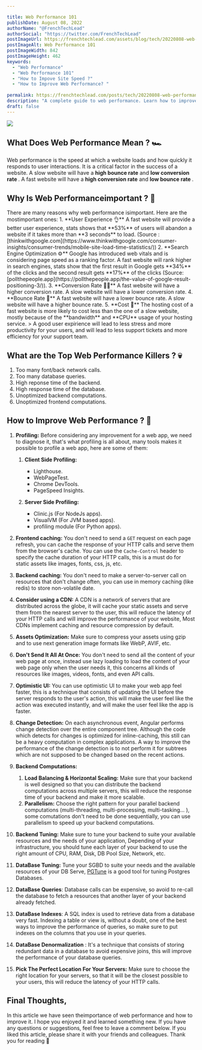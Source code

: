 ```yaml
---

title: Web Performance 101
publishDate: August 08, 2022
authorName: "@FrenchTechLead"
authorSocial: "https://twitter.com/FrenchTechLead"
postImageUrl: https://frenchtechlead.com/assets/blog/tech/20220808-web-performance-101/0.png
postImageAlt: Web Performance 101
postImageWidth: 842
postImageHeight: 462
keywords:
  - "Web Performance"
  - "Web Performance 101"
  - "How to Impove Site Speed ?"
  - "How to Improve Web Performance? "
  
permalink: https://frenchtechlead.com/posts/tech/20220808-web-performance-101/
description: "A complete guide to web performance. Learn how to improve your site speed and web performance by applying the best practices."
draft: false
---
```


<Image src={img0} t='Web Performance 101' solo={true}/>

<h2>What Does Web Performance Mean ? 🏎️</h2>

Web performance is the speed at which a website loads and how quickly it responds to user interactions. It is a critical factor in the success of a website. A slow website will have a **high bounce rate** and **low conversion rate <Tooltip txt='A conversion is the general term for a visitor completing a site goal, like subscibing or buying a product ...' />**. A fast website will have a **high conversion rate** and **low bounce rate <Tooltip txt='Bounce Rate is defined as the percentage of visitors that leave a webpage without taking any action' />**.

<Separator/>



<h2>Why Is Web Performanceimportant ? 🤔</h2>
There are many reasons why web performance isimportant. Here are the mostimportant ones:
1. **User Experience 👌** A fast website will provide a better user experience, stats shows that **53%** of users will abandon a website if it takes more than **3 seconds** to load. (Source : [thinkwithgoogle.com](https://www.thinkwithgoogle.com/consumer-insights/consumer-trends/mobile-site-load-time-statistics/))
2. **Search Engine Optimization ⚙️** Google has introduced web vitals <Tooltip txt='Web vitals are a set of metrics that measure the user experience of a website'/> and is considering page speed as a ranking factor. A fast website will rank higher in search engines, stats show that the first result in Google gets **34%** of the clicks and the second result gets **17%** of the clicks (Source: [pollthepeople.app](https://pollthepeople.app/the-value-of-google-result-positioning-3/)).
3. **Conversion Rate 🤝🏻** A fast website will have a higher conversion rate. A slow website will have a lower conversion rate.
4. **Bounce Rate 🚪** A fast website will have a lower bounce rate. A slow website will have a higher bounce rate.
5. **Cost 🤑** The hosting cost of a fast website is more likely to cost less than the one of a slow website, mostly because of the **bandwidth** and **CPU** usage of your hosting service.
> A good user expirience will lead to less stress and more productivity for your users, and will lead to less support tickets and more efficiency for your support team.

<Separator/>

<h2>What are the Top Web Performance Killers ? 💀</h2>

1. Too many font/back network calls.
2. Too many database queries.
3. High reponse time of the backend.
4. High response time of the database.
5. Unoptimized backend computations.
6. Unoptimized frontend computations.

<Separator/>

## How to Improve Web Performance ? 🚀

1. **Profiling:** Before considering any improvement for a web app, we need to diagnose it, that's what profiling is all about, many tools makes it possible to profile a web app, here are some of them:
    1. **Client Side Profiling:**
        
        - Lighthouse.
        - WebPageTest.
        - Chrome DevTools.
        - PageSpeed Insights.
    2. **Server Side Profiling:**
        - Clinic.js (For NodeJs apps).
        - VisualVM (For JVM based apps).
        - profiling module (For Python apps).

2. **Frontend caching:** You don't need to send a `GET` request on each page refresh, you can cache the response of your HTTP calls and serve them from the browser's cache. You can use the `Cache-Control` header to specify the cache duration of your HTTP calls, this is a must do for static assets like images, fonts, css, js, etc.
3. **Backend caching:** You don't need to make a server-to-server call on resources that don't change often, you can use in memory caching (like redis) to store non-volatile date.
4. **Consider using a CDN:** A CDN is a network of servers that are distributed across the globe, it will cache your static assets and serve them from the nearest server to the user, this will reduce the latency of your HTTP calls and will improve the performance of your website, Most CDNs implement caching and resource compression by default.
5. **Assets Optimization:** Make sure to compress your assets using gzip and to use next generation image formats like WebP, AVIF, etc.
5. **Don't Send It All At Once:** You don't need to send all the content of your web page at once, instead use lazy loading to load the content of your web page only when the user needs it, this concerns all kinds of resources like images, videos, fonts, and even API calls.
5. **Optimistic UI:** You can use optimistic UI to make your web app feel faster, this is a technique that consists of updating the UI before the server responds to the user's action, this will make the user feel like the action was executed instantly, and will make the user feel like the app is faster.
6. **Change Detection:** On each asynchronous event, Angular performs change detection over the entire component tree. Although the code which detects for changes is optimized for inline-caching, this still can be a heavy computation in complex applications. A way to improve the performance of the change detection is to not perform it for subtrees which are not supposed to be changed based on the recent actions.
7. **Backend Computations:**
    1. **Load Balancing & Horizontal Scaling:** Make sure that your backend is well designed so that you can distribute the backend computations across multiple servers, this will reduce the response time of your backend and make it more scalable.
    2. **Parallelism:** Choose the right pattern for your  parallel backend computations (multi-threading, multi-processing, multi-tasking... ), some comutations don't need to be done sequentially, you can use parallelism to speed up your backend computations.
8. **Backend Tuning:** Make sure to tune your backend to suite your available resources and the needs of your application, Depending of your infrastructure, you should tune each layer of your backend to use the right amount of CPU, RAM, Disk, DB Pool Size, Network, etc.
9. **DataBase Tuning:** Tune your SGBD to suite your needs and the available resources of your DB Serve, [PGTune](https://pgtune.leopard.in.ua/#/) is a good tool for tuning Postgres Databases.
10. **DataBase Queries**: Database calls can be expensive, so avoid to re-call the database to fetch a resources that another layer of your backend already fetched.
11. **DataBase Indexes**: A SQL index is used to retrieve data from a database very fast. Indexing a table or view is, without a doubt, one of the best ways to improve the performance of queries, so make sure to put indexes on the columns that you use in your queries.
13. **DataBase Denormalization** : It's a technique that consists of storing redundant data in a database to avoid expensive joins, this will improve the performance of your database queries.
14. **Pick The Perfect Location For Your Servers:** Make sure to choose the right location for your servers, so that it will be the closest possible to your users, this will reduce the latency of your HTTP calls.

<Separator/>

<h2>Final Thoughts,</h2>
In this article we have seen theimportance of web performance and how to improve it. I hope you enjoyed it and learned something new. If you have any questions or suggestions, feel free to leave a comment below. If you liked this article, please share it with your friends and colleagues. Thank you for reading 🙏